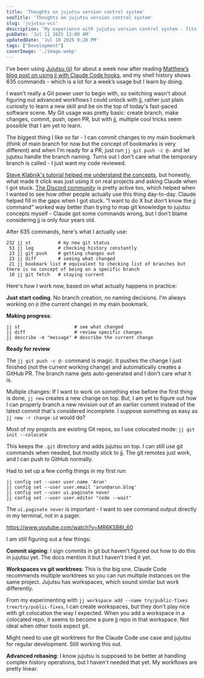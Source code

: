 ```yaml
---
title: 'Thoughts on jujutsu version control system'
seoTitle: 'Thoughts on jujutsu version control system'
slug: 'jujutsu-vcs'
description: 'My experience with jujutsu version control system - fits my linear development needs, but lots to learn to unlock the full powers of it.'
pubDate: 'Jul 11 2025 12:00 AM'
updatedDate: 'Jul 10 2025 9:20 PM'
tags: ["Development"]
coverImage: './image.webp'
---
```


I've been using [Jujutsu (jj)](https://github.com/jj-vcs/jj) for about a week now after reading [Matthew’s blog post on using jj with Claude Code hooks](https://matthewsanabria.dev/posts/running-jujutsu-with-claude-code-hooks/), and my shell history shows 635 commands - which is a lot for a week’s usage but I learn by doing. 


I wasn't really a Git power user to begin with, so switching wasn't about figuring out advanced workflows I could unlock with jj, rather just plain curiosity to learn a new skill and be on the top of today's fast-paced software scene. My Git usage was pretty basic: create branch, make changes, commit, push, open PR, but with jj, multiple cool tricks seem possible that I am yet to learn. 


The biggest thing I like so far - I can commit changes to my main bookmark (think of main branch for now but the concept of bookmarks is very different) and when I'm ready for a PR, just run `jj git push -c @-` and let jujutsu handle the branch naming. Turns out I don't care what the temporary branch is called - I just want my code reviewed.


[Steve Klabnik's tutorial helped me understand the concepts](https://steveklabnik.github.io/jujutsu-tutorial/), but honestly, what made it click was just using it on real projects and asking Claude when I got stuck. [The Discord community](https://discord.com/invite/dkmfj3aGQN) is pretty active too, which helped when I wanted to see how other people actually use this thing day-to-day. Claude helped fill in the gaps when I got stuck. "I want to do X but don't know the jj command" worked way better than trying to map git knowledge to jujutsu concepts myself - Claude got some commands wrong, but I don’t blame considering jj is only four years old.


After 635 commands, here's what I actually use:


```shell
232 jj st          # my new git status
 53 jj log         # checking history constantly  
 23 jj git push    # getting changes out
 23 jj diff        # seeing what changed
 21 jj bookmark list # equivalent to checking list of branches but there is no concept of being on a specific branch
 10 jj git fetch   # staying current
```


Here's how I work now, based on what actually happens in practice:


**Just start coding**. No branch creation, no naming decisions. I'm always working on `@` (the current change) in my main bookmark.


**Making progress**:


```shell
jj st                    # see what changed
jj diff                  # review specific changes  
jj describe -m "message" # describe the current change
```


**Ready for review**


The `jj git push -c @-` command is magic. It pushes the change I just finished (not the current working change) and automatically creates a GitHub PR. The branch name gets auto-generated and I don't care what it is.


Multiple changes: If I want to work on something else before the first thing is done, `jj new` creates a new change on top. But, I am yet to figure out how I can properly branch a new revision out of an earlier commit instead of the latest commit that's considered incomplete. I suppose something as easy as `jj new -r change-id` would do?


Most of my projects are existing Git repos, so I use colocated mode: `jj git init --colocate`


This keeps the `.git` directory and adds jujutsu on top. I can still use git commands when needed, but mostly stick to jj. The git remotes just work, and I can push to GitHub normally.


Had to set up a few config things in my first run:


```shell
jj config set --user user.name 'Arun'
jj config set --user user.email 'arun@arun.blog'  
jj config set --user ui.paginate never
jj config set --user user.editor "code --wait"

```


The `ui.paginate never` is important - I want to see command output directly in my terminal, not in a pager.


https://www.youtube.com/watch?v=MR6KSB6I_60


I am still figuring out a few things:


**Commit signing**: I sign commits in git but haven't figured out how to do this in jujutsu yet. The docs mention it but I haven't tried it yet.


**Workspaces vs git worktrees**: This is the big one. Claude Code recommends multiple worktrees so you can run multiple instances on the same project. Jujutsu has workspaces, which sound similar but work differently.


From my experimenting with `jj workspace add --name try/public-fixes tree/try/public-fixes`, I can create workspaces, but they don't play nice with git colocation the way I expected. When you add a workspace in a colocated repo, it seems to become a pure jj repo in that workspace. Not ideal when other tools expect git.


Might need to use git worktrees for the Claude Code use case and jujutsu for regular development. Still working this out.


**Advanced rebasing**: I know jujutsu is supposed to be better at handling complex history operations, but I haven't needed that yet. My workflows are pretty linear.

